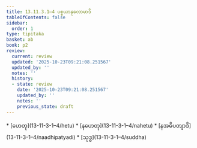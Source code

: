 ```yaml
---
title: 13.11.3.1–4 ပစ္စယာနုလောမာဒိ
tableOfContents: false
sidebar:
  order: 1
type: tipitaka
basket: ab
book: p2
review:
  current: review
  updated: '2025-10-23T09:21:08.251567'
  updated_by: ''
  notes: ''
  history:
  - state: review
    date: '2025-10-23T09:21:08.251567'
    updated_by: ''
    notes: ''
    previous_state: draft
---
```



<ReviewStatus review={frontmatter.review} showDetails={true} />

<HypothesisAnnotation frontmatter={frontmatter} />

<DynamicBreadcrumb />



<TableOfContents book="p2" section="13.11.3.1">
* [ဟေတု](13-11-3-1–4/hetu)
* [နဟေတု](13-11-3-1–4/nahetu)
* [နအဓိပတျာဒိ](13-11-3-1–4/naadhipatyadi)
* [သုဒ္ဓ](13-11-3-1–4/suddha)
</TableOfContents>